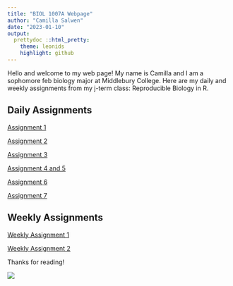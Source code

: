```yaml
---
title: "BIOL 1007A Webpage"
author: "Camilla Salwen"
date: "2023-01-10"
output:
  prettydoc ::html_pretty:
    theme: leonids
    highlight: github
---
```


Hello and welcome to my web page! My name is Camilla and I am a sophomore feb biology major at Middlebury College. Here are my daily and weekly assignments from my j-term class: Reproducible Biology in R.

## Daily Assignments

[Assignment 1](Assignment1.html)

[Assignment 2](Assignment2.html)

[Assignment 3](Assignment3.html)

[Assignment 4 and 5](Assignment4.html)

[Assignment 6](Assignment6.html)

[Assignment 7](Assigment7.html)

## Weekly Assignments

[Weekly Assignment 1](WA1.html) 

[Weekly Assignment 2](WA2.html)

Thanks for reading!

![](file:///Users/camillasalwen/Desktop/B70BD862-0228-40AB-9927-02C77C0E4160.JPG)